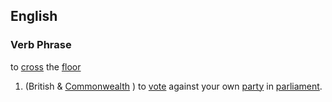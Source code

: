 ==English==
===Verb Phrase===
to [[cross]] the [[floor]]
# (British & [[Commonwealth]] ) to [[vote]] against your own [[party]] in [[parliament]].